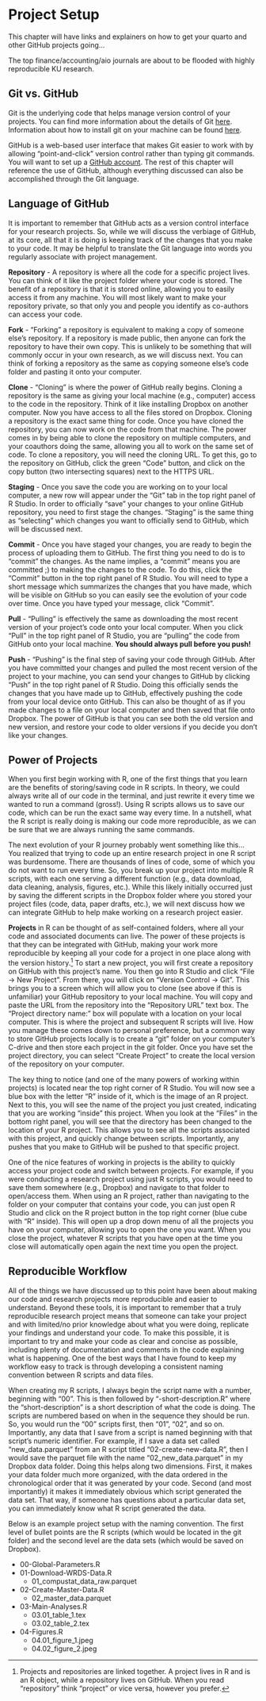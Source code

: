 # Project Setup

This chapter will have links and explainers on how to get your quarto and other GitHub projects going...

The top finance/accounting/aio journals are about to be flooded with highly reproducible KU research.

## Git vs. GitHub

Git is the underlying code that helps manage version control of your projects. You can find more information about the details of Git [here](https://github.com/git-guides#what-is-git). Information about how to install git on your machine can be found [here](https://github.com/git-guides/install-git).

GitHub is a web-based user interface that makes Git easier to work with by allowing "point-and-click" version control rather than typing git commands. You will want to set up a [GitHub account](https://github.com/). The rest of this chapter will reference the use of GitHub, although everything discussed can also be accomplished through the Git language.

## Language of GitHub

It is important to remember that GitHub acts as a version control interface for your research projects. So, while we will discuss the verbiage of GitHub, at its core, all that it is doing is keeping track of the changes that you make to your code. It may be helpful to translate the Git language into words you regularly associate with project management.

**Repository** - A repository is where all the code for a specific project lives. You can think of it like the project folder where your code is stored. The benefit of a repository is that it is stored online, allowing you to easily access it from any machine. You will most likely want to make your repository private, so that only you and people you identify as co-authors can access your code.

**Fork** - "Forking" a repository is equivalent to making a copy of someone else's repository. If a repository is made public, then anyone can fork the repository to have their own copy. This is unlikely to be something that will commonly occur in your own research, as we will discuss next. You can think of forking a repository as the same as copying someone else's code folder and pasting it onto your computer.

**Clone** - "Cloning" is where the power of GitHub really begins. Cloning a repository is the same as giving your local machine (e.g., computer) access to the code in the repository. Think of it like installing Dropbox on another computer. Now you have access to all the files stored on Dropbox. Cloning a repository is the exact same thing for code. Once you have cloned the repository, you can now work on the code from that machine. The power comes in by being able to clone the repository on multiple computers, and your coauthors doing the same, allowing you all to work on the same set of code. To clone a repository, you will need the cloning URL. To get this, go to the repository on GitHub, click the green "Code" button, and click on the copy button (two intersecting squares) next to the HTTPS URL.

**Staging** - Once you save the code you are working on to your local computer, a new row will appear under the "Git" tab in the top right panel of R Studio. In order to officially "save" your changes to your online GitHub repository, you need to first stage the changes. "Staging" is the same thing as "selecting" which changes you want to officially send to GitHub, which will be discussed next.

**Commit** - Once you have staged your changes, you are ready to begin the process of uploading them to GitHub. The first thing you need to do is to "commit" the changes. As the name implies, a "commit" means you are committed ;) to making the changes to the code. To do this, click the "Commit" button in the top right panel of R Studio. You will need to type a short message which summarizes the changes that you have made, which will be visible on GitHub so you can easily see the evolution of your code over time. Once you have typed your message, click "Commit".

**Pull** - "Pulling" is effectively the same as downloading the most recent version of your project's code onto your local computer. When you click "Pull" in the top right panel of R Studio, you are "pulling" the code from GitHub onto your local machine. **You should always pull before you push!**

**Push** - "Pushing" is the final step of saving your code through GitHub. After you have committed your changes and pulled the most recent version of the project to your machine, you can send your changes to GitHub by clicking "Push" in the top right panel of R Studio. Doing this officially sends the changes that you have made up to GitHub, effectively pushing the code from your local device onto GitHub. This can also be thought of as if you made changes to a file on your local computer and then saved that file onto Dropbox. The power of GitHub is that you can see both the old version and new version, and restore your code to older versions if you decide you don't like your changes.

## Power of Projects

When you first begin working with R, one of the first things that you learn are the benefits of storing/saving code in R scripts. In theory, we could always write all of our code in the terminal, and just rewrite it every time we wanted to run a command (gross!). Using R scripts allows us to save our code, which can be run the exact same way every time. In a nutshell, what the R script is really doing is making our code more reproducible, as we can be sure that we are always running the same commands.

The next evolution of your R journey probably went something like this... You realized that trying to code up an entire research project in one R script was burdensome. There are thousands of lines of code, some of which you do not want to run every time. So, you break up your project into multiple R scripts, with each one serving a different function (e.g., data download, data cleaning, analysis, figures, etc.). While this likely initially occurred just by saving the different scripts in the Dropbox folder where you stored your project files (code, data, paper drafts, etc.), we will next discuss how we can integrate GitHub to help make working on a research project easier.

**Projects** in R can be thought of as self-contained folders, where all your code and associated documents can live. The power of these projects is that they can be integrated with GitHub, making your work more reproducible by keeping all your code for a project in one place along with the version history.[^project-setup-1] To start a new project, you will first create a repository on GitHub with this project's name. You then go into R Studio and click "File -\> New Project". From there, you will click on "Version Control -\> Git". This brings you to a screen which will allow you to clone (see above if this is unfamiliar) your GitHub repository to your local machine. You will copy and paste the URL from the repository into the "Repository URL" text box. The "Project directory name:" box will populate with a location on your local computer. This is where the project and subsequent R scripts will live. How you manage these comes down to personal preference, but a common way to store GitHub projects locally is to create a "git" folder on your computer's C-drive and then store each project in the git folder. Once you have set the project directory, you can select "Create Project" to create the local version of the repository on your computer.

[^project-setup-1]: Projects and repositories are linked together. A project lives in R and is an R object, while a repository lives on GitHub. When you read "repository" think "project" or vice versa, however you prefer.

The key thing to notice (and one of the many powers of working within projects) is located near the top right corner of R Studio. You will now see a blue box with the letter "R" inside of it, which is the image of an R project. Next to this, you will see the name of the project you just created, indicating that you are working "inside" this project. When you look at the "Files" in the bottom right panel, you will see that the directory has been changed to the location of your R project. This allows you to see all the scripts associated with this project, and quickly change between scripts. Importantly, any pushes that you make to GitHub will be pushed to that specific project.

One of the nice features of working in projects is the ability to quickly access your project code and switch between projects. For example, if you were conducting a research project using just R scripts, you would need to save them somewhere (e.g., Dropbox) and navigate to that folder to open/access them. When using an R project, rather than navigating to the folder on your computer that contains your code, you can just open R Studio and click on the R project button in the top right corner (blue cube with "R" inside). This will open up a drop down menu of all the projects you have on your computer, allowing you to open the one you want. When you close the project, whatever R scripts that you have open at the time you close will automatically open again the next time you open the project.

## Reproducible Workflow

All of the things we have discussed up to this point have been about making our code and research projects more reproducible and easier to understand. Beyond these tools, it is important to remember that a truly reproducible research project means that someone can take your project and with limited/no prior knowledge about what you were doing, replicate your findings and understand your code. To make this possible, it is important to try and make your code as clear and concise as possible, including plenty of documentation and comments in the code explaining what is happening. One of the best ways that I have found to keep my workflow easy to track is through developing a consistent naming convention between R scripts and data files.

When creating my R scripts, I always begin the script name with a number, beginning with "00". This is then followed by "-short-description.R" where the "short-description" is a short description of what the code is doing. The scripts are numbered based on when in the sequence they should be run. So, you would run the "00" scripts first, then "01", "02", and so on. Importantly, any data that I save from a script is named beginning with that script's numeric identifier. For example, if I save a data set called "new_data.parquet" from an R script titled "02-create-new-data.R", then I would save the parquet file with the name "02_new_data.parquet" in my Dropbox data folder. Doing this helps along two dimensions. First, it makes your data folder much more organized, with the data ordered in the chronological order that it was generated by your code. Second (and most importantly) it makes it immediately obvious which script generated the data set. That way, if someone has questions about a particular data set, you can immediately know what R script generated the data.

Below is an example project setup with the naming convention. The first level of bullet points are the R scripts (which would be located in the git folder) and the second level are the data sets (which would be saved on Dropbox).

-   00-Global-Parameters.R
-   01-Download-WRDS-Data.R
    -   01_compustat_data_raw.parquet
-   02-Create-Master-Data.R
    -   02_master_data.parquet
-   03-Main-Analyses.R
    -   03.01_table_1.tex
    -   03.02_table_2.tex
-   04-Figures.R
    -   04.01_figure_1.jpeg
    -   04.02_figure_2.jpeg

